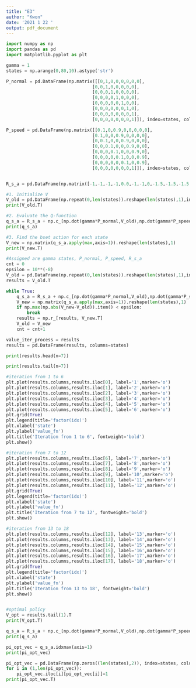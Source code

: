 ```yaml
---
title: "E3"
author: "Kwon"
date: '2021 1 22 '
output: pdf_document
---
```


```python
import numpy as np
import pandas as pd
import matplotlib.pyplot as plt

gamma = 1
states = np.arange(0,80,10).astype('str')

P_normal = pd.DataFrame(np.matrix([[0,1,0,0,0,0,0,0],
                                 [0,0,1,0,0,0,0,0],
                                 [0,0,0,1,0,0,0,0],
                                 [0,0,0,0,1,0,0,0],
                                 [0,0,0,0,0,1,0,0],
                                 [0,0,0,0,0,0,1,0],
                                 [0,0,0,0,0,0,0,1],
                                 [0,0,0,0,0,0,0,1]]), index=states, columns=states)

P_speed = pd.DataFrame(np.matrix([[0.1,0,0.9,0,0,0,0,0],
                                 [0.1,0,0,0.9,0,0,0,0],
                                 [0,0.1,0,0,0.9,0,0,0],
                                 [0,0,0.1,0,0,0.9,0,0],
                                 [0,0,0,0.1,0,0,0.9,0],
                                 [0,0,0,0,0.1,0,0,0.9],
                                 [0,0,0,0,0,0.1,0,0.9],
                                 [0,0,0,0,0,0,0,1]]), index=states, columns=states)


R_s_a = pd.DataFrame(np.matrix([-1,-1,-1,-1,0.0,-1,-1,0,-1.5,-1.5,-1.5,-1.5,-0.5,-1.5,-1.5,0]).reshape(len(states),2,order='F'),columns=['normal','speed'],index=states)

#1. Initialize V
V_old = pd.DataFrame(np.repeat(0,len(states)).reshape(len(states),1),index= states)
print(V_old.T)

#2. Evaluate the Q-function
q_s_a = R_s_a + np.c_[np.dot(gamma*P_normal,V_old),np.dot(gamma*P_speed,V_old)]
print(q_s_a)

#3. Find the bset action for each state
V_new = np.matrix(q_s_a.apply(max,axis=1)).reshape(len(states),1)
print(V_new.T)

#Assigned are gamma states, P_normal, P_speed, R_s_a
cnt = 0
epsilon = 10**(-8)
V_old = pd.DataFrame(np.repeat(0,len(states)).reshape(len(states),1),index= states)
results = V_old.T

while True:
    q_s_a = R_s_a + np.c_[np.dot(gamma*P_normal,V_old),np.dot(gamma*P_speed,V_old)]
    V_new = np.matrix(q_s_a.apply(max,axis=1)).reshape(len(states),1)
    if np.max(np.abs(V_new-V_old)).item() < epsilon:
        break
    results = np.r_[results, V_new.T]
    V_old = V_new
    cnt = cnt+1

value_iter_process = results
results = pd.DataFrame(results, columns=states)

print(results.head(n=7))

print(results.tail(n=7))

#iteration from 1 to 6
plt.plot(results.columns,results.iloc[0], label='1',marker='o')
plt.plot(results.columns,results.iloc[1], label='2',marker='o')
plt.plot(results.columns,results.iloc[2], label='3',marker='o')
plt.plot(results.columns,results.iloc[3], label='4',marker='o')
plt.plot(results.columns,results.iloc[4], label='5',marker='o')
plt.plot(results.columns,results.iloc[5], label='6',marker='o')
plt.grid(True)
plt.legend(title='factor(idx)')
plt.xlabel('state')
plt.ylabel('value_fn')
plt.title('Iteration from 1 to 6', fontweight='bold')
plt.show()

#iteration from 7 to 12
plt.plot(results.columns,results.iloc[6], label='7',marker='o')
plt.plot(results.columns,results.iloc[7], label='8',marker='o')
plt.plot(results.columns,results.iloc[8], label='9',marker='o')
plt.plot(results.columns,results.iloc[9], label='10',marker='o')
plt.plot(results.columns,results.iloc[10], label='11',marker='o')
plt.plot(results.columns,results.iloc[11], label='12',marker='o')
plt.grid(True)
plt.legend(title='factor(idx)')
plt.xlabel('state')
plt.ylabel('value_fn')
plt.title('Iteration from 7 to 12', fontweight='bold')
plt.show()

#iteration from 13 to 18
plt.plot(results.columns,results.iloc[12], label='13',marker='o')
plt.plot(results.columns,results.iloc[13], label='14',marker='o')
plt.plot(results.columns,results.iloc[14], label='15',marker='o')
plt.plot(results.columns,results.iloc[15], label='16',marker='o')
plt.plot(results.columns,results.iloc[16], label='17',marker='o')
plt.plot(results.columns,results.iloc[17], label='18',marker='o')
plt.grid(True)
plt.legend(title='factor(idx)')
plt.xlabel('state')
plt.ylabel('value_fn')
plt.title('Iteration from 13 to 18', fontweight='bold')
plt.show()


#optimal policy
V_opt = results.tail(1).T
print(V_opt.T)

q_s_a = R_s_a + np.c_[np.dot(gamma*P_normal,V_old),np.dot(gamma*P_speed,V_old)]
print(q_s_a)

pi_opt_vec = q_s_a.idxmax(axis=1)
print(pi_opt_vec)

pi_opt_vec = pd.DataFrame(np.zeros((len(states),2)), index=states, columns=['normal','speed'])
for i in (1,len(pi_opt_vec)):
    pi_opt_vec.iloc[i][pi_opt_vec[i]]=1
print(pi_opt_vec.T)
```